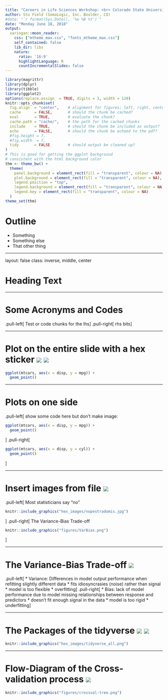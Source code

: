 ```yaml
---
title: "Careers in Life Sciences Workshop: <br> Colorado State University"
author: Stu Field (SomaLogic, Inc. Boulder, CO)
#date: "`r format(Sys.Date(), '%e %B %Y')`"
date: "Monday June 18, 2018"
output:
  xaringan::moon_reader:
    css: ["mtheme_max.css", "fonts_mtheme_max.css"]
    self_contained: false
    lib_dir: libs
    nature:
      ratio: '16:9'
      highlightLanguage: R
      countIncrementalSlides: false
---
```


```r
library(magrittr)
library(dplyr)
library(tibble)
library(ggplot2)
options(replace.assign  = TRUE, digits = 3, width = 120)
knitr::opts_chunk$set(
  fig.align  = "center",    # alignment for figures; left, right, center
  cache      = FALSE,       # should the chunk be cached?  
  eval       = TRUE,        # evaluate the chunk?
  cache.path = "cache/",    # the path for the cached chunks  
  include    = TRUE,        # should the chunk be included as output? 
  echo       = FALSE,       # should the chunk be echoed to the pdf? 
  #fig.height = 7,
  #fig.width  = 7,
  tidy       = FALSE        # should output be cleaned up? 
)
# This is good for getting the ggplot background 
# consistent with the html background color
thm <- theme_bw() + 
  theme(
    panel.background = element_rect(fill = "transparent", colour = NA), 
    plot.background = element_rect(fill = "transparent", colour = NA),
    legend.position = "top",
    legend.background = element_rect(fill = "transparent", colour = NA),
    legend.key = element_rect(fill = "transparent", colour = NA)
  )
theme_set(thm)
```


# Outline

* Something
* Something else
* That other thing


---

layout: false
class: inverse, middle, center

# Heading Text

---

# Some Acronyms and Codes

.pull-left[
Test or code chunks for the lhs
]
.pull-right[
rhs bits
]

---

# Plot on the entire slide with a hex sticker <img src="hex_images/tidyposterior.png" class="title-hex">  <img src="hex_images/purrr.png" class="title-hex">

```r
ggplot(mtcars, aes(x = disp, y = mpg)) + 
  geom_point()
```

---

# Plots on one side

.pull-left[
show some code here but don't make image:

```r
ggplot(mtcars, aes(x = disp, y = mpg)) +
  geom_point()
```
]
.pull-right[

```r
ggplot(mtcars, aes(x = disp, y = cyl)) + 
  geom_point()
```
]

---

# Insert images from file <img src="hex_images/magrittr.png" class="title-hex">

.pull-left[
Most statisticians say "no"
```r
knitr::include_graphics("hex_images/nopestradomis.jpg")
```
]
.pull-right[
The Variance-Bias Trade-off
```r
knitr::include_graphics("figures/VarBias.png")
```
]


---


# The Variance-Bias Trade-off <img src="hex_images/rstudio.png" class="title-hex">

.pull-left[
* Variance: Differences in model output performance when refitting slightly different data 
    * fits idiosyncrasies (noise) rather than signal 
    * model is too flexible
    * overfitting
]
.pull-right[
* Bias: lack of model performance due to model missing relationships between response and predictors
    * doesn't fit enough signal in the data
    * model is too rigid
    * underfitting
]

---

# The Packages of the tidyverse <img src="hex_images/magrittr.png" class="title-hex"> <img src="hex_images/forcats.png" class="title-hex">

```r
knitr::include_graphics("hex_images/tidyverse_all.png")
```

---

# Flow-Diagram of the Cross-validation process <img src="hex_images/tidyverse.png" class="title-hex">

```r
knitr::include_graphics("figures/crossval-tree.png")
```


